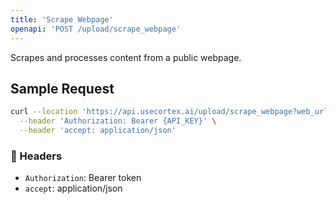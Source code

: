 ```yaml
---
title: 'Scrape Webpage'
openapi: 'POST /upload/scrape_webpage'
---
```


Scrapes and processes content from a public webpage.

## Sample Request

```bash
curl --location 'https://api.usecortex.ai/upload/scrape_webpage?web_url={WEB_URL}&tenant_id={TENANT_ID}&sub_tenant_id={SUB_TENANT_ID}' \
  --header 'Authorization: Bearer {API_KEY}' \
  --header 'accept: application/json'
```

### 🔐 Headers
- `Authorization`: Bearer token
- `accept`: application/json

